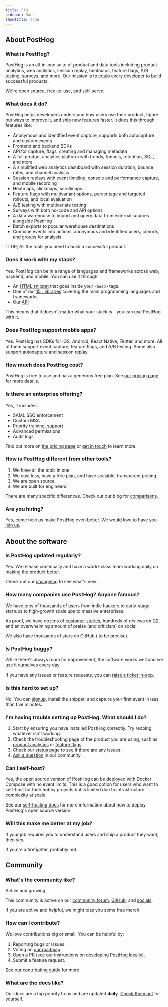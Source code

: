 ```yaml
---
title: FAQ
sidebar: Docs
showTitle: true
---
```


## About PostHog

### What is PostHog?

PostHog is an all-in-one suite of product and data tools including product analytics, web analytics, session replay, heatmaps, feature flags, A/B testing, surveys, and more. Our mission is to equip every developer to build successful products. 

We're open source, free-to-use, and self-serve.

### What does it do?

PostHog helps developers understand how users use their product, figure out ways to improve it, and ship new features faster. It does this through features like:

- Anonymous and identified event capture, supports both autocapture and custom events
- Frontend and backend SDKs
- API for capture, flags, creating and managing metadata
- A full product analytics platform with trends, funnels, retention, SQL, and more
- A simplified web analytics dashboard with session duration, bounce rates, and channel analysis
- Session replays with event timeline, console and performance capture, and mobile recording
- Heatmaps, clickmaps, scrollmaps
- Feature flags with multivariant options, percentage and targeted rollouts, and local evaluation
- A/B testing with multivariate testing
- Surveys with both no-code and API options
- A data warehouse to import and query data from external sources alongside PostHog
- Batch exports to popular warehouse destinations
- Combine events into actions, anonymous and identified users, cohorts, and groups for analysis

TLDR; All the tools you need to build a successful product.

### Does it work with my stack?

Yes. PostHog can be in a range of languages and frameworks across web, backend, and mobile. You can use it through:

- An [HTML snippet](/docs/libraries/js) that goes inside your `<head>` tags.
- One of our [15+ libraries](/docs/libraries) covering the main programming languages and frameworks
- Our [API](/docs/api)

This means that it doesn't matter what your stack is - you can use PostHog with it.

### Does PostHog support mobile apps? 

Yes. PostHog has SDKs for iOS, Android, React Native, Flutter, and more. All of them support event capture, feature flags, and A/B testing. Some also support autocapture and session replay.

### How much does PostHog cost?

PostHog is free to use and has a generous free plan. See [our pricing page](/pricing) for more details.

### Is there an enterprise offering?

Yes, it includes:

- SAML SSO enforcement
- Custom MSA
- Priority training, support
- Advanced permissions
- Audit logs

Find out more on [the pricing page](/pricing) or [get in touch](/talk-to-a-human) to learn more.

### How is PostHog different from other tools?

1. We have all the tools in one.
2. We cost less, have a free plan, and have scalable, transparent pricing.
3. We are open source.
4. We are built for engineers.

There are many specific differences. Check out our blog for [comparisons](/posts). 

### Are you hiring?

Yes, come help us make PostHog even better. We would love to have you [join us](/careers).

## About the software

### Is PostHog updated regularly?

Yes. We release continually and have a world-class team working daily on making the product better.

Check out our [changelog](/changelog) to see what's new.

### How many companies use PostHog? Anyone famous?

We have tens of thousands of users from indie hackers to early-stage startups to high-growth scale ups to massive enterprises.

As proof, we have dozens of [customer stories](/customers), hundreds of reviews on [G2](https://www.g2.com/products/posthog/reviews), and an overwhelming amount of praise (and criticism) on social.

<p>We also have thousands of stars on GitHub (<span className="relative top-2"><StarRepoButton /></span> to be precise).</p>

### Is PostHog buggy?

While there's always room for improvement, the software works well and we use it ourselves every day.

If you have any issues or feature requests, you can [raise a ticket in-app](https://us.posthog.com/home#supportModal).

### Is this hard to set up?

No. You can [signup](/signup), install the snippet, and capture your first event in less than five minutes.

### I'm having trouble setting up PostHog. What should I do?

1. Start by ensuring you have installed PostHog correctly. Try redoing whatever isn't working.
2. Check the troubleshooting page of the product you are using, such as [product analytics](/docs/product-analytics/troubleshooting) or [feature flags](/docs/feature-flags/common-questions).
3. Check our [status page](https://status.posthog.com/) to see if there are any issues.
4. [Ask a question](/questions) in our community.

### Can I self-host?

Yes, the open source version of PostHog can be deployed with Docker Compose with no event limits. This is a good option for users who want to self-host for their hobby projects but is limited due to infrastructure complexity at scale. 

See our [self-hosting docs](/docs/self-host) for more information about how to deploy PostHog's open source version.

### Will this make me better at my job?

If your job requires you to understand users and ship a product they want, then yes.

If you're a firefighter, probably not.

## Community

### What's the community like?

Active and growing. 

This community is active on our [community forum](/questions), [GitHub](https://github.com/PostHog), and [socials](https://x.com/posthog). 

If you are active and helpful, we might toss you some free merch. 

### How can I contribute?

We love contributions big or small. You can be helpful by:

1. Reporting bugs or issues. 
2. Voting on [our roadmap](/roadmap).
3. Open a PR (see our instructions on [developing PostHog locally](/handbook/engineering/developing-locally)).
4. Submit a feature request.

[See our contributing guide](/docs/contribute) for more.

### What are the docs like?

Our docs are a top priority to us and are updated **daily**. [Check them out](/docs) for yourself.